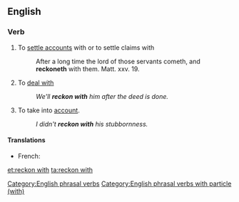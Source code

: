==English==

===Verb===
{{en-verb|inf=[[reckon]] [[with]]|reckons with|reckoning with|reckoned with}}

# To [[settle accounts]] with or to settle claims with
#:After a long time the lord of those servants cometh, and '''reckoneth''' with them. Matt. xxv. 19.
# To [[deal with]]
#: ''We'll '''reckon with''' him after the deed is done.''
# To take into [[account]].
#: ''I didn't '''reckon with''' his stubbornness.''

====Translations====
{{trans-top|To settle accounts with or to settle claims with}}
{{trans-mid}}
{{trans-bottom}}

{{trans-top|To deal with}}
{{trans-mid}}
{{trans-bottom}}

{{trans-top|To take into account}}
* French: {{t-|fr|compter avec}}
{{trans-mid}}
{{trans-bottom}}

[[Category:English phrasal verbs]]
[[Category:English phrasal verbs with particle (with)]]

[[et:reckon with]]
[[ta:reckon with]]